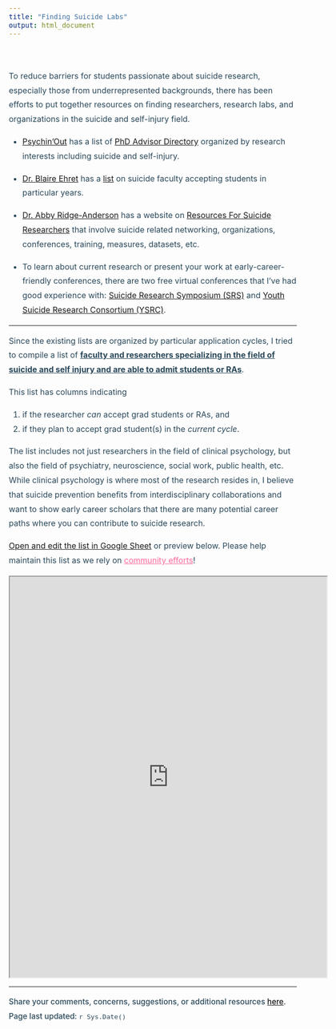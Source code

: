 ```yaml
---
title: "Finding Suicide Labs"
output: html_document
---
```


<style>
  .title{
    color: #294759;
    margin-bottom: -1%;
    font-size: 18pt
  }
  body {
    font-size: 12pt;
    color: #294759;
    line-height: 1.8em;
  }
  h4 {
    font-size: 15pt;
    margin-bottom: 20px;
  }
</style>

<br>


To reduce barriers for students passionate about suicide research, especially those from underrepresented backgrounds, there has been efforts to put together resources on finding researchers, research labs, and organizations in the suicide and self-injury field. 

* [Psychin'Out](https://www.psychinout.org/) has a list of [PhD Advisor Directory](https://docs.google.com/spreadsheets/d/1SB-y2AxbDhu5UGZbdh-GQ9DemBVPFfz0sW-pb6LW5j8/edit#gid=663188846) organized by research interests including suicide and self-injury.

* [Dr. Blaire Ehret](https://twitter.com/BlaireEhretPhD) has a [list](https://docs.google.com/spreadsheets/d/1pFkelS0l678qHVlEmLMwFcDo8k_5dP3MNYY5Ju_e_7Y/edit#gid=1078021192) on suicide faculty accepting students in  particular years. 

* [Dr. Abby Ridge-Anderson](https://twitter.com/AbbyAraCUA) has a website on [Resources For Suicide Researchers](https://abbyraphd.github.io/SRSToolbox/resources.html) that involve suicide related networking, organizations, conferences, training, measures, datasets, etc. 

* To learn about current research or present your work at early-career-friendly conferences, there are two free virtual conferences that I've had good experience with: [Suicide Research Symposium (SRS)](https://www.suicideresearchsymposium.com/home) and [Youth Suicide Research Consortium (YSRC)](https://www.youthsuicideresearch.org/). 

***

Since the existing lists are organized by particular application cycles, I tried to compile a list of <u>**faculty and researchers specializing in the field of suicide and self injury and are able to admit students or RAs**</u>.   

This list has columns indicating

1. if the researcher *can* accept grad students or RAs, and   
2. if they plan to accept grad student(s) in the *current cycle*.   

The list includes not just researchers in the field of clinical psychology, but also the field of psychiatry, neuroscience, social work, public health, etc. While clinical psychology is where most of the research resides in, I believe that suicide prevention benefits from interdisciplinary collaborations and want to show early career scholars that there are many potential career paths where you can contribute to suicide research.      

[Open and edit the list in Google Sheet](https://docs.google.com/spreadsheets/d/1SV8bvFvMJQcHBq3tapgODfbhxloYd-Tmwaegvvj-xU8/edit?usp=sharing) or preview below. Please help maintain this list as we rely on <span style = "color: #FF6999"><u>community efforts</u></span>! 

<iframe src="https://docs.google.com/spreadsheets/d/e/2PACX-1vQJsK_uW93kUpG4T2R1X4Rhc2XL9y0U99hMX07AwZbw0cNUWettev0ieHU6N6rTHWaUdcDNxXOcO-14/pubhtml?widget=true&amp;headers=false"  width="110%" height="800"></iframe>

---
<p style = "font-size: 11.5pt; font-weight: 500">Share your comments, concerns, suggestions, or additional resources [here](https://forms.gle/DQfojqWRTGQ8mjq2A).   
Page last updated: `r Sys.Date()`</p>
